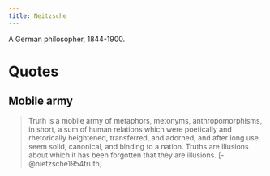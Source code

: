 ```yaml
---
title: Neitzsche
---
```


A German philosopher, 1844-1900.


# Quotes

## Mobile army
> Truth is a mobile army of metaphors, metonyms, anthropomorphisms, in short, a sum of human relations which were poetically and rhetorically heightened, transferred, and adorned, and after long use seem solid, canonical, and binding to a nation. Truths are illusions about which it has been forgotten that they are illusions. [-@nietzsche1954truth]
